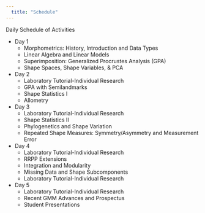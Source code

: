 ```yaml
---
  title: "Schedule"
---
```

Daily Schedule of Activities

* Day 1
    + Morphometrics: History, Introduction and Data Types
    + Linear Algebra and Linear Models 
    + Superimposition: Generalized Procrustes Analysis (GPA)
    + Shape Spaces, Shape Variables, & PCA 
    
* Day 2
    + Laboratory Tutorial-Individual Research
    + GPA with Semilandmarks
    + Shape Statistics I
    + Allometry
    
* Day 3
    + Laboratory Tutorial-Individual Research
    + Shape Statistics II
    + Phylogenetics and Shape Variation
    + Repeated Shape Measures: Symmetry/Asymmetry and Measurement Error

* Day 4
    + Laboratory Tutorial-Individual Research    
    + RRPP Extensions
    + Integration and Modularity 
    + Missing Data and Shape Subcomponents
    + Laboratory Tutorial-Individual Research
    
* Day 5
    + Laboratory Tutorial-Individual Research  
    + Recent GMM Advances and Prospectus
    + Student Presentations
    
    
